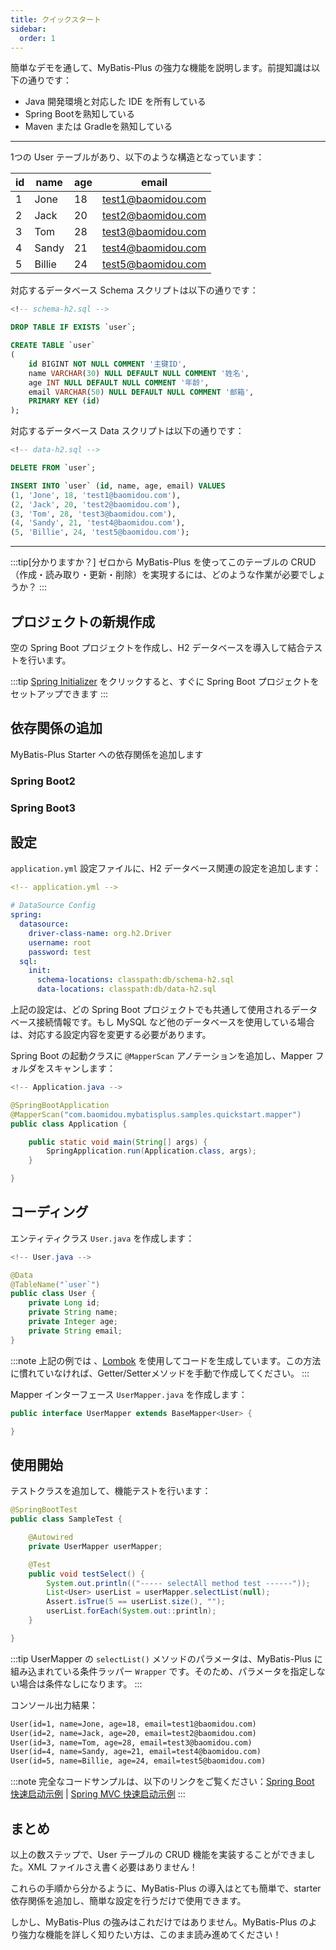 ```yaml
---
title: クイックスタート
sidebar:
  order: 1
---
```



簡単なデモを通して、MyBatis-Plus の強力な機能を説明します。前提知識は以下の通りです：

- Java 開発環境と対応した IDE を所有している
- Spring Bootを熟知している
- Maven または Gradleを熟知している

---

1つの User テーブルがあり、以下のような構造となっています：

| id | name   | age | email              |
|----|--------|-----|--------------------|
| 1  | Jone   | 18  | test1@baomidou.com |
| 2  | Jack   | 20  | test2@baomidou.com |
| 3  | Tom    | 28  | test3@baomidou.com |
| 4  | Sandy  | 21  | test4@baomidou.com |
| 5  | Billie | 24  | test5@baomidou.com |

対応するデータベース Schema スクリプトは以下の通りです：

```sql
<!-- schema-h2.sql -->

DROP TABLE IF EXISTS `user`;

CREATE TABLE `user`
(
    id BIGINT NOT NULL COMMENT '主键ID',
    name VARCHAR(30) NULL DEFAULT NULL COMMENT '姓名',
    age INT NULL DEFAULT NULL COMMENT '年龄',
    email VARCHAR(50) NULL DEFAULT NULL COMMENT '邮箱',
    PRIMARY KEY (id)
);
```

対応するデータベース Data スクリプトは以下の通りです：

```sql
<!-- data-h2.sql -->

DELETE FROM `user`;

INSERT INTO `user` (id, name, age, email) VALUES
(1, 'Jone', 18, 'test1@baomidou.com'),
(2, 'Jack', 20, 'test2@baomidou.com'),
(3, 'Tom', 28, 'test3@baomidou.com'),
(4, 'Sandy', 21, 'test4@baomidou.com'),
(5, 'Billie', 24, 'test5@baomidou.com');
```

---

:::tip[分かりますか？]
ゼロから MyBatis-Plus を使ってこのテーブルの CRUD（作成・読み取り・更新・削除）を実現するには、どのような作業が必要でしょうか？
:::

## プロジェクトの新規作成

空の Spring Boot プロジェクトを作成し、H2 データベースを導入して結合テストを行います。

:::tip
[Spring Initializer](https://start.spring.io/#!type=maven-project&language=java&platformVersion=3.1.8&packaging=jar&jvmVersion=17&groupId=com.example&artifactId=demo&name=demo&description=Demo%20project%20for%20Spring%20Boot&packageName=com.example.demo&dependencies=h2) をクリックすると、すぐに Spring Boot プロジェクトをセットアップできます
:::

## 依存関係の追加

MyBatis-Plus Starter への依存関係を追加します

### Spring Boot2

<LastedDependency groupId="com.baomidou" artifactId="mybatis-plus-boot-starter" />

### Spring Boot3

<LastedDependency groupId="com.baomidou" artifactId="mybatis-plus-spring-boot3-starter" />


## 設定

`application.yml` 設定ファイルに、H2 データベース関連の設定を追加します：

```yaml
<!-- application.yml -->

# DataSource Config
spring:
  datasource:
    driver-class-name: org.h2.Driver
    username: root
    password: test
  sql:
    init:
      schema-locations: classpath:db/schema-h2.sql
      data-locations: classpath:db/data-h2.sql
```

上記の設定は、どの Spring Boot プロジェクトでも共通して使用されるデータベース接続情報です。もし MySQL など他のデータベースを使用している場合は、対応する設定内容を変更する必要があります。

Spring Boot の起動クラスに `@MapperScan` アノテーションを追加し、Mapper フォルダをスキャンします：

```java {2}
<!-- Application.java -->

@SpringBootApplication
@MapperScan("com.baomidou.mybatisplus.samples.quickstart.mapper")
public class Application {

    public static void main(String[] args) {
        SpringApplication.run(Application.class, args);
    }

}
```

## コーディング

エンティティクラス `User.java` を作成します：

```java
<!-- User.java -->

@Data
@TableName("`user`")
public class User {
    private Long id;
    private String name;
    private Integer age;
    private String email;
}
```

:::note
上記の例では 、[Lombok](https://projectlombok.org/) を使用してコードを生成しています。この方法に慣れていなければ、Getter/Setterメソッドを手動で作成してください。
:::


Mapper インターフェース `UserMapper.java` を作成します：

```java
public interface UserMapper extends BaseMapper<User> {

}
```

## 使用開始

テストクラスを追加して、機能テストを行います：

```java
@SpringBootTest
public class SampleTest {

    @Autowired
    private UserMapper userMapper;

    @Test
    public void testSelect() {
        System.out.println(("----- selectAll method test ------"));
        List<User> userList = userMapper.selectList(null);
        Assert.isTrue(5 == userList.size(), "");
        userList.forEach(System.out::println);
    }

}
```

:::tip
UserMapper の `selectList()` メソッドのパラメータは、MyBatis-Plus に組み込まれている条件ラッパー `Wrapper` です。そのため、パラメータを指定しない場合は条件なしになります。
:::

コンソール出力結果：

```txt
User(id=1, name=Jone, age=18, email=test1@baomidou.com)
User(id=2, name=Jack, age=20, email=test2@baomidou.com)
User(id=3, name=Tom, age=28, email=test3@baomidou.com)
User(id=4, name=Sandy, age=21, email=test4@baomidou.com)
User(id=5, name=Billie, age=24, email=test5@baomidou.com)
```

:::note
完全なコードサンプルは、以下のリンクをご覧ください：[Spring Boot 快速启动示例](https://github.com/baomidou/mybatis-plus-samples/tree/master/mybatis-plus-sample-quickstart) | [Spring MVC 快速启动示例](https://github.com/baomidou/mybatis-plus-samples/tree/master/mybatis-plus-sample-quickstart-springmvc)
:::

## まとめ

以上の数ステップで、User テーブルの CRUD 機能を実装することができました。XML ファイルさえ書く必要はありません！

これらの手順から分かるように、MyBatis-Plus の導入はとても簡単で、starter 依存関係を追加し、簡単な設定を行うだけで使用できます。

しかし、MyBatis-Plus の強みはこれだけではありません。MyBatis-Plus のより強力な機能を詳しく知りたい方は、このまま読み進めてください！
